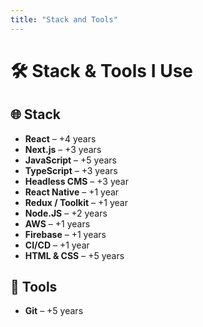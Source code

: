 ---
title: "Stack and Tools"
---

# 🛠️ Stack & Tools I Use

## 🌐 Stack

- **React** – +4 years
- **Next.js** – +3 years
- **JavaScript** – +5 years
- **TypeScript** – +3 years
- **Headless CMS** – +3 year
- **React Native** – +1 year
- **Redux / Toolkit** – +1 year
- **Node.JS** – +2 years
- **AWS** – +1 years
- **Firebase** – +1 years
- **CI/CD** – +1 year
- **HTML & CSS** – +5 years

## 🔧 Tools

- **Git** – +5 years

